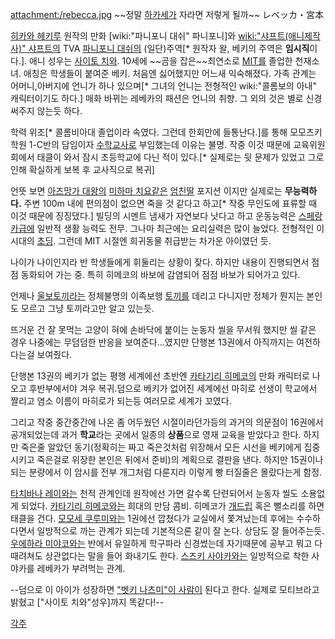 attachment:/rebecca.jpg
~~정말 [[박사(일상)|하카세]]가 자라면 저렇게 될까~~
レベッカ・宮本

[[히카와 헤키루]] 원작의 만화 [wiki:"파니포니 대쉬" 파니포니]와 [[wiki:"샤프트(애니제작사)" 샤프트]]의 TVA [[파니포니 대쉬]]의 (일단)주역[* 원작자 왈, 베키의 주역은 '''임시직'''이다.]. 애니 성우는 [[사이토 치와]]. 10세에 ~~곰을 잡은~~최연소로 [[MIT]]를 졸업한 천재소녀. 애칭은 학생들이 붙여준 베키. 처음엔 싫어했지만 어느새 익숙해졌다. 가족 관계는 어머니,아버지에 언니가 하나 있으며[* 그녀의 언니는 전형적인 wiki:"콜롬보의 아내" 캐릭터이기도 하다.] 매화 바뀌는 레베카의 패션은 언니의 취향. 그 외의 것은 별로 신경 써주지 않는듯 하다.

학력 위조[* 콜롬비아대 졸업이라 속였다. 그런데 한회만에 들통난다.]를 통해 모모츠키 학원 1-C반의 담임이자 [[수학교사]]로 부임했는데 이유는 불명. 작중 이것 때문에 교육위원회에서 태클이 와서 잠시 초등학교에 다닌 적이 있다.[* 실제로는 뒷 문제가 있었고 그로 인해 확실하게 보복 후 교사직으로 복귀]

언뜻 보면 [[아즈망가 대왕]]의 [[미하마 치요]]같은 [[엄친딸]] 포지션 이지만 실제로는 '''무능력하다.''' 주변 100m 내에 편의점이 없으면 죽을 것 같다고 하고[* 작중 무인도에 표류할 때 이것 때문에 징징댔다.] 빌딩의 시멘트 냄새가 자연보다 낫다고 하고 운동능력은 [[스페랑카]]급에 일반적 생활 능력도 전무. 그나마 최근에는 요리실력은 많이 늘었다. 전형적인 이 시대의 [[초딩]]. 그런데 MIT 시절엔 희귀동물 취급받는 차가운 아이였던 듯.

나이가 나이인지라 반 학생들에게 휘둘리는 상황이 잦다. 하지만 내용이 진행되면서 점점 동화되어 가는 중. 특히 히메코의 바보에 감염되어 점점 바보가 되어가고 있다.

언제나 [[울보토끼]]라는 정체불명의 이족보행 [[토끼]]를 데리고 다니지만 정체가 뭔지는 본인도 모르고 그냥 토끼라고만 알고 있는듯.

뜨거운 건 잘 못먹는 고양이 혀에 손바닥에 붙이는 눈동자 씰을 무서워 했지만 씰 같은 경우 나중에는 무덤덤한 반응을 보여준다...였지만 단행본 13권에서 아직까지는 여전하다는걸 보여줬다.

단행본 13권의 베키가 없는 평행 세계에선 초반엔 [[카타기리 히메코]]의 만화 캐릭터로 나오고 후반부에서야 겨우 복귀.덤으로 베키가 없어진 세계에선 마히로 선생이 학교에서 짤리고 염소 이름이 마히로가 되는등 여러모로 세계가 꼬였다.

그리고 작중 중간중간에 나온 좀 어두웠던 시절이라던가등의 과거의 의문점이 16권에서 공개되었는데 과거 '''학교'''라는 곳에서 일종의 '''상품'''으로 영재 교육을 받았다고 한다. 하지만 죽은줄 알았던 동기(정확히는 짜고 죽은것처럼 위장해서 모든 시선을 베키에게 집중 시키고 죽은걸로 위장한 본인은 뒤에서 준비)의 계획으로 결판을 낸다. 하지만 15권이나 되는 분량에서 이 암시를 전부 개그처럼 다룬지라 이렇게 빵 터질줄은 몰랐다는게 함정.

[[타치바나 레이]]와는 천적 관계인데 원작에선 가면 갈수록 단련되어서 눈동자 씰도 소용없게 되었다.
[[카타기리 히메코]]와는 희대의 만담 콤비. 히메코가 [[개드립]] 혹은 뻘소리를 하면 태클을 건다.
[[모모세 쿠루미]]와는 1권에선 깝쳤다가 교실에서 쫓겨났는데 후에는 수수하다면서 일방적으로 까는 관계가 되는데 기본적으론 같이 잘 논다. 상담도 잘 들어주는듯.
[[우에하라 미야코]]와는 반에서 유일하게 학구파라 신경썼는데 자기때문에 공부고 뭐고 다 때려쳐도 상관없다는 말을 들어 화내기도 한다.
[[스즈키 사야카]]와는 일방적으로 착한 사야카를 레베카가 부려먹는 관계.

--덤으로 이 아이가 성장하면 [["벳키 나츠미"이 사람]]이 된다고 한다. 실제로 모티브라고 밝혔고 ["사이토 치와"성우]까지 똑같다!--

[[각주]]

